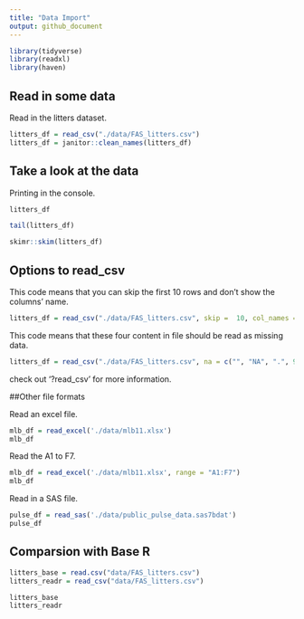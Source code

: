 ```yaml
---
title: "Data Import"
output: github_document
---
```


```r
library(tidyverse)
library(readxl)
library(haven)
```

## Read in some data

Read in the litters dataset.

```r
litters_df = read_csv("./data/FAS_litters.csv")
litters_df = janitor::clean_names(litters_df)
```


## Take a look at the data

Printing in the console.

```r
litters_df
```

```r
tail(litters_df)
```

```r
skimr::skim(litters_df)
```


## Options to read_csv

This code means that you can skip the first 10 rows and don't show the columns' name.

```r
litters_df = read_csv("./data/FAS_litters.csv", skip =  10, col_names = FALSE)
```

This code means that these four content in file should be read as missing data.

```r
litters_df = read_csv("./data/FAS_litters.csv", na = c("", "NA", ".", 999))
```

check out '?read_csv' for more information.

##Other file formats

Read an excel file.

```r
mlb_df = read_excel('./data/mlb11.xlsx')
mlb_df
```

Read the A1 to F7.

```r
mlb_df = read_excel('./data/mlb11.xlsx', range = "A1:F7")
mlb_df
```

Read in a SAS file.

```r
pulse_df = read_sas('./data/public_pulse_data.sas7bdat')
pulse_df
```

## Comparsion with Base R

```r
litters_base = read.csv("data/FAS_litters.csv")
litters_readr = read_csv("data/FAS_litters.csv")

litters_base
litters_readr
```

